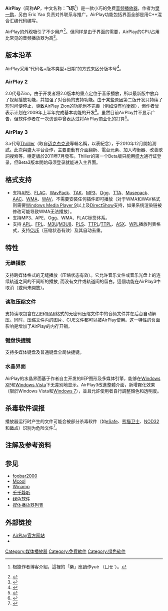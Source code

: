 {{otheruses|AirPlay|subject=一种音乐播放器|other=[[苹果公司|苹果公司]]的一种播放技术}}
{{citecheck|time=2019-09-26T23:19:02+00:00}}
{{original research|time=2019-09-26T23:19:02+00:00}}
{{noteTA
|G1=IT
}}
{{Infobox_Software
|name = AirPlay
|logo = [[File:AirPlay_logo.png|200px]]
|screenshot = [[File:Aplay.jpg|200px]]
|caption = AirPlay Zion界面
|developer = 樊一鹏
|frequently_updated     = yes<!--發佈版本更新？請不要編輯本頁，只須點按版本號碼！-->
|operating_system = [[Microsoft_Windows|Windows]]
|genre = [[媒体播放器|媒体播放器]]
|license = [[免费软件|免费软件]]
|website = [http://www.airplay3.com/ www.airplay3.com]
}}
'''AirPlay'''（简称'''AP'''，中文名称：'''飞乐'''<ref>{{cite web| title=兩三事| work=流浪的貓| url=http://blog.podez.com/?p=86| accessdate=2009-12-05}}{{dead link|date=2017年11月 |bot=InternetArchiveBot |fix-attempted=yes }} 根據作者博客介紹，這裡的「樂」應讀作yuè （ㄩㄝˋ）。</ref>）是一款小巧的免费[[音频|音频]][[媒体播放器|播放器]]，作者为[[樊一鹏|樊一鹏]]，另由 Eric Yao 负责对外联系与推广。AirPlay功能包括界面全部是用C++混合汇编代码编写。

AirPlay的外观吸引了不少用户<ref>{{cite web | title=国产当自强 绿色播放器AirPlay | work=小建软件园 | url=http://news.skycn.com/article/12896.html | accessdate=2009-03-26 | deadurl=yes | archiveurl=https://web.archive.org/web/20090527083402/http://news.skycn.com/article/12896.html | archivedate=2009-05-27 }}</ref>。但同样是由于界面的需要，AirPlay的CPU占用比常见的音频播放器为高<ref>{{cite web | title=关于Airplay的CPU占用率 | url=http://forum.podez.com/thread-2382-1-1.html | accessdate=2009-03-26 }}{{dead link|date=2017年11月 |bot=InternetArchiveBot |fix-attempted=yes }}</ref>。

==版本沿革==
AirPlay采用“代码名+版本类型+日期”的方式来区分版本号<ref>{{cite web | title=irPlay家族产品Codename命名法则 | work=流浪的猫 | url=http://blog.podez.com/?p=43 | accessdate=2009-03-26 | deadurl=yes | archiveurl=https://web.archive.org/web/20090206080441/http://blog.podez.com/?p=43 | archivedate=2009-02-06 }}</ref>。

===AirPlay 2===
2.0代号''Zion''。由于开发者将2.0版本的重点定位于音乐播放，所以最新版中放弃了视频播放功能，并加强了对音频的支持功能。由于某些原因第二版开发只持续了短时间便停止，導致AirPlay Zion的功能尚不完善（例如没有[[均衡器|均衡器]]），但作者曾表示计划在2009年上半年完成基本功能的开发<ref>{{cite web | title= Airplay作者采访 | work= 幻月葬魂 | url= http://qzone.qq.com/blog/30761116-1234977880 | accessdate= 2009-03-26 }}{{dead link|date=2017年11月 |bot=InternetArchiveBot |fix-attempted=yes }}</ref>。虽然目前AirPlay并不显示广告，但软件作者在一次访谈中曾表达过将AirPlay商业化的打算<ref>{{cite web | title=Airplay探秘 | work=coolcfan | url=http://press.coolcfan.org/deep-in-airplay/ | accessdate=2009-03-26 | deadurl=yes | archiveurl=https://web.archive.org/web/20091218062449/http://press.coolcfan.org/deep-in-airplay/ | archivedate=2009-12-18 }}</ref>。

===AirPlay 3===
3.x代号[[Thriller_(迈克尔·杰克逊专辑)|Thriller]]（取自[[迈克杰克逊|迈克杰克逊]]專輯名稱，以表紀念），于2010年12月開始測試。此次與盛大平台合作，主要更動有介面翻新、電台元素、加入均衡器、改善歌詞搜索等，穩定版於2011年7月發布。Thiller的第一个Beta版只能用[[盛大|盛大]]通行证登录，但Beta3版本開始毋须登录就能进入主界面。

== 格式支持 ==
* 支持[[APE|APE]]、[[FLAC|FLAC]]、[[WavPack|WavPack]]、[[TAK|TAK]]、[[MP3|MP3]]、[[Ogg|Ogg]]、[[TTA|TTA]]、[[Musepack|Musepack]]、[[AAC|AAC]]、[[WMA|WMA]]、[[WAV|WAV]]，不需要安裝任何插件即可播放（对于WMA和WAV格式则需要[[Windows_Media_Player|Windows Media Player 9]]以上及[[DirectShow|DirectShow]]支持，如果系统渲染链被修改可能导致WMA无法播放）。
* 支持MP3、APE、Ogg、WMA、FLAC标签体系。 
* 支持 [[APL|APL]]、[[FPL|FPL]]、[[M3U|M3U]]/[[M3U8|M3U8]]、[[PLS|PLS]]、[[TTPL|TTPL]]/[[TTPL|TTPL]]、[[ASX|ASX]]、[[WPL|WPL]]播放列表格式，支持[[CUE|CUE]]（压缩状态有效）及其自动去重。

== 特性 ==
=== 无缝播放 ===
支持跨媒体格式的无缝播放（压缩状态有效）。它允许音乐文件或音乐光盘上的连续轨道之间的不间断的播放, 而没有文件或轨道间的留白。這個功能在AirPlay3中取消（或尚未開放）。

=== 读取压缩文件 ===
支持读取包含在[[ZIP|ZIP]]和[[RAR|RAR]]格式的无密码压缩文件中的音频文件并在后台自动解压。同时，压缩文件内的图片、CUE文件都可以被AirPlay使用。这一特性的负面影响是增加了AirPlay的内存开销。

=== 键盘快捷键 ===
支持多媒体键盘及普通键盘全局快捷键。

=== 水晶界面 ===
AirPlay的水晶界面基于作者自主开发的IIEP图形及多媒体引擎，能够在[[Windows_XP|Windows XP]]和[[Windows_Vista|Windows Vista]]下无差别地显示。AirPlay3改進整體介面，新增霧化效果（限於Windows Vista和[[Windows_7|Windows 7]]），並且允許使用者自行調整顏色和透明度。

== 杀毒软件误报 ==
播放器运行时产生的文件可能会被部分杀毒软件（如[[eSafe|eSafe]]、[[熊猫卫士|熊猫卫士]]、[[NOD32|NOD32]]和[[微点主动防御软件|微点]]）识别为危险文件<ref>{{cite web |title=揭发安全软件误报 |url=http://forum.podez.com/thread-1631-1-1.html |accessdate=2009-03-26 |deadurl=yes |archiveurl=https://web.archive.org/web/20090213221908/http://forum.podez.com/thread-1631-1-1.html |archivedate=2009-02-13 }}</ref>。

== 注解及参考资料 ==
<div class="references-small">
<references />
</div>

== 参见 ==
*[[foobar2000|foobar2000]]
*[[Mcool|Mcool]]
*[[Winamp|Winamp]]
*[[千千静听|千千静听]]
*[[绿色软件|绿色软件]]
*[[媒体播放器列表|媒体播放器列表]]

== 外部链接 ==
*[https://web.archive.org/web/20110505094952/http://www.airplay3.com/ AirPlay官方网站]
*{{Sinaweibo|ourairplay}}

[[Category:媒体播放器|Category:媒体播放器]]
[[Category:免費軟件|Category:免費軟件]]
[[Category:绿色软件|Category:绿色软件]]